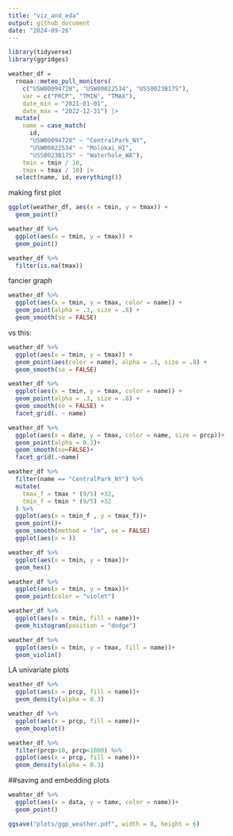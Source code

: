 ```yaml
---
title: "viz_and_eda"
output: github_document
date: "2024-09-26"
---
```


```r
library(tidyverse)
library(ggridges)
```

```r
weather_df = 
  rnoaa::meteo_pull_monitors(
    c("USW00094728", "USW00022534", "USS0023B17S"),
    var = c("PRCP", "TMIN", "TMAX"), 
    date_min = "2021-01-01",
    date_max = "2022-12-31") |>
  mutate(
    name = case_match(
      id, 
      "USW00094728" ~ "CentralPark_NY", 
      "USW00022534" ~ "Molokai_HI",
      "USS0023B17S" ~ "Waterhole_WA"),
    tmin = tmin / 10,
    tmax = tmax / 10) |>
  select(name, id, everything())
```
making first plot
```r
ggplot(weather_df, aes(x = tmin, y = tmax)) +
  geom_point()

```
```r
weather_df %>% 
  ggplot(aes(x = tmin, y = tmax)) +
  geom_point()
```
```r
weather_df %>% 
  filter(is.na(tmax))

```
fancier graph
```r
weather_df %>% 
  ggplot(aes(x = tmin, y = tmax, color = name)) +
  geom_point(alpha = .3, size = .8) +
  geom_smooth(se = FALSE)
```
vs this:
```r
weather_df %>% 
  ggplot(aes(x = tmin, y = tmax)) +
  geom_point(aes(color = name), alpha = .3, size = .8) +
  geom_smooth(se = FALSE)
```
```r
weather_df %>% 
  ggplot(aes(x = tmin, y = tmax, color = name)) +
  geom_point(alpha = .3, size = .8) +
  geom_smooth(se = FALSE) +
  facet_grid(. ~ name)
```
```r
weather_df %>% 
  ggplot(aes(x = date, y = tmax, color = name, size = prcp))+
  geom_point(alpha = 0.3)+
  geom_smooth(se=FALSE)+
  facet_grid(.~name)

```
```r
weather_df %>% 
  filter(name == "CentralPark_NY") %>% 
  mutate(
    tmax_f = tmax * (9/5) +32,
    tmin_f = tmin * (9/5) +32
  ) %>% 
  ggplot(aes(x = tmin_f , y = tmax_f))+
  geom_point()+
  geom_smooth(method = "lm", se = FALSE)
  ggplot(aes(x = ))
```
```r
weather_df %>% 
  ggplot(aes(x = tmin, y = tmax))+
  geom_hex()
```
```r
weather_df %>% 
  ggplot(aes(x = tmin, y = tmax))+
  geom_point(color = "violet")
```

```r
weather_df %>% 
  ggplot(aes(x = tmin, fill = name))+
  geom_histogram(position = "dodge")
```
```r
weather_df %>% 
  ggplot(aes(x = tmin, y = tmax, fill = name))+
  geom_violin()
```
LA univariate plots
```r
weather_df %>% 
  ggplot(aes(x = prcp, fill = name))+
  geom_density(alpha = 0.3)

weather_df %>% 
  ggplot(aes(x = prcp, fill = name))+
  geom_boxplot()

weather_df %>% 
  filter(prcp>10, prcp<1000) %>% 
  ggplot(aes(x = prcp, fill = name))+
  geom_density(alpha = 0.3)
```
##saving and embedding plots
```r
weahter_df %>% 
  ggplot(aes(x = data, y = tamx, color = name))+
  geom_point()

ggsave("plots/ggp_weather.pdf", width = 8, height = 6)
```







